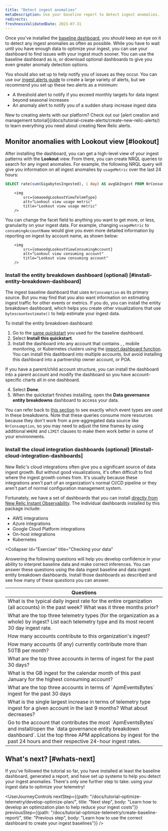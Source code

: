 ```yaml
---
title: "Detect ingest anomalies"
metaDescription: Use your baseline report to detect ingest anomalies.
redirects:
freshnessValidatedDate: 2023-07-31
---
```





Once you've installed the [baseline dashboard](/docs/tutorial-optimize-telemetry/create-baseline-report/), you should keep an eye on it to detect any ingest anomalies as often as possible. While you have to wait until you have enough data to optimize your ingest, you can use your dashboard to find issues with your ingest much sooner. You can use the baseline dashboard as is, or download optional dashboards to give you even greater anomaly detection options.

You should also set up <InlinePopover type="alerts" /> to help notify you of issues as they occur. You can use our [ingest alerts guide](/docs/accounts/accounts-billing/new-relic-one-pricing-billing/usage-queries-alerts) to create a large variety of alerts, but we recommend you set up these two alerts as a minimum:

* A threshold alert to notify if you exceed monthly targets for data ingest beyond seasonal increases
* An anomaly alert to notify you of a sudden sharp increase ingest data

<Callout variant="tip">
New to creating alerts with our platform? Check out our [alert creation and management tutorial](/docs/tutorial-create-alerts/create-new-relic-alerts/) to learn everything you need about creating New Relic alerts.
</Callout>

## Monitor anomalies with Lookout view [#lookout]

After installing the dashboard, you can get a high-level view of your ingest patterns with the <DoNotTranslate>**Lookout**</DoNotTranslate> view. From there, you can create NRQL queries to search for any ingest anomalies. For example, the following NRQL query will give you information on all ingest anomalies by `usageMetric` over the last 24 hours:

```sql
SELECT rate(sum(GigabytesIngested), 1 day) AS avgGbIngest FROM NrConsumption WHERE productLine='DataPlatform' FACET usageMetric 
```

        <img
            src={omaoedgLookoutViewTelemType}
            alt="Lookout view usage metric"
            title="Lookout view usage metric"
        />

You can change the facet field to anything you want to get more, or less, granularity on your ingest data. For example, changing `usageMetric` to `consumingAccountName` would give you even more detailed information by reporting on ingest by account name, as shown below:

        <img
            src={omaoedgLookoutViewConsumingAccount}
            alt="Lookout view consuming account"
            title="Lookout view consuming account"
        />

### Install the entity breakdown dashboard (optional) [#install-entity-breakdown-dashboard]

The ingest baseline dashboard that uses `NrConsumption` as its primary source. But you may find that you also want information on estimating ingest traffic for other events or metrics. If you do, you can install the entity breakdown dashboard, which helps you create other visualizations that use `bytescountestimate()` to help estimate your ingest data. 

To install the entity breakdown dashboard: 

1. Go to the [same quickstart](https://onenr.io/0PoR8zpDYQG) you used for the baseline dashboard.
2. Select <DoNotTranslate>**Install this quickstart**</DoNotTranslate>.
3. Install the dashboard into any account that contains <InlinePopover type="apm" />, <InlinePopover type="browser" />, mobile monitoring, or Kubernetes clusters using the [import dashboard function](/docs/query-your-data/explore-query-data/dashboards/introduction-dashboards/#dashboards-import). You can install this dashboard into multiple accounts, but avoid installing this dashboard into a partnership owner account, or POA.

<Callout variant="tip">
If you have a parent/child account structure, you can install the dashboard into a parent account and modify the dashboard so you have account-specific charts all in one dashboard.
</Callout>

4. Select <DoNotTranslate>**Done**</DoNotTranslate>.
5. When the quickstart finishes installing, open the <DoNotTranslate>**Data governance entity breakdowns**</DoNotTranslate> dashboard to access your data.

You can refer back to [this section](/docs/new-relic-solutions/observability-maturity/operational-efficiency/dg-baselining#understand-nr-consumption-metrics) to see exactly which event types are used in these breakdowns. Note that these queries consume more resources because they don't work from a pre-aggregated data source like `NrConsumption`, so you may need to adjust the time frames by using additional `WHERE` and `LIMIT` clauses to make them work better in some of your environments.

### Install the cloud integration dashboards (optional) [#install-cloud-integration-dashboards]

New Relic's cloud integrations often give you a significant source of data ingest growth. But without good visualizations, it's often difficult to find where the ingest growth comes from. It's usually because these integrations aren't part of an organization's normal CI/CD pipeline or they aren't part of normal configuration management system.

Fortunately, we have a set of dashboards that you can install [directly from New Relic Instant Observability](https://onenr.io/0EPwJJO9Ow7). The individual dashboards installed by this package include:
* AWS integrations
* Azure integrations
* Google Cloud Platform integrations
* On-host integrations
* Kubernetes

<Collapser
    id="Exercise"
    title="Checking your data"
>

Answering the following questions will help you develop confidence in your ability to interpret baseline data and make correct inferences. You can answer these questions using the data ingest baseline and data ingest entity breakdown dashboards. Install those dashboards as described and see how many of these questions you can answer.

<table>
    <thead>
        <tr>
            <th>
                Questions    
            </th>
        </tr>
    </thead>
    <tbody>
        <tr>
            <td>
                What is the typical daily ingest rate for the entire organization (all accounts) in the past week?  What was it three months prior?
            </td>
        </tr>
        <tr>
            <td>
                What are the top three telemetry types (for the organization as a whole) by ingest?  List each telemetry type and its most recent 30 day ingest rate. 
            </td>
        </tr>
        <tr>
            <td>
                How many accounts contribute to this organization's ingest?
            </td>
        </tr>
        <tr>
            <td>
                How many accounts (if any) currently contribute more than 50TB per month?  
            </td>
        </tr>
        <tr>
            <td>
                What are the top three accounts in terms of ingest for the past 30 days?  
            </td>
        </tr>
        <tr>
            <td>
                What is the GB ingest for the calendar month of this past January for the highest consuming account?     
            </td>
        </tr>
        <tr>
            <td>
                What are the top three accounts in terms of `ApmEventsBytes` ingest for the past 30 days    
            </td>
        </tr>
        <tr>
            <td>
                What is the single largest increase in terms of telemetry type ingest for a given account in the last 9 months? What about decreases?
            </td>
        </tr>
        <tr>
            <td>
                Go to the account that contributes the most `ApmEventsBytes` and install/open the `data governance entity breakdown dashboard`.  List the top three APM applications by ingest for the past 24 hours and their respective 24-hour ingest rates.
            </td>
        </tr>
    </tbody>
</table>
</Collapser>


## What's next? [#whats-next]

If you've followed the tutorial so far, you have installed at least the baseline dashboard, generated a report, and have set up systems to help you detect your ingest anomalies. There's only one further step to take: using your ingest data to optimize your telemetry!

<UserJourneyControls
    nextStep={{path: "/docs/tutorial-optimize-telemetry/develop-optimize-plan/", title: "Next step", body: "Learn how to develop an optimization plan to help reduce your ingest costs"}}
    previousStep={{path: "/docs/tutorial-optimize-telemetry/create-baseline-report/", title: "Previous step", body: "Learn how to use the correct dashboard to create your ingest baselines"}}
/>